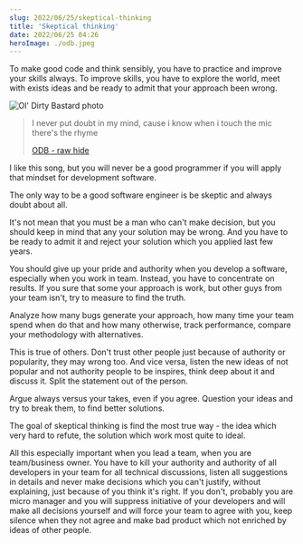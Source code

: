 ```yaml
---
slug: 2022/06/25/skeptical-thinking
title: 'Skeptical thinking'
date: 2022/06/25 04:26
heroImage: ./odb.jpeg
---
```


To make good code and think sensibly, you have to practice and improve your skills always. To improve skills, you have to explore the world, meet with exists ideas and be ready to admit that your approach been wrong.

![Ol' Dirty Bastard photo](./odb.jpeg)

> I never put doubt in my mind, cause i know when i touch the mic there's the rhyme
>
> [ODB - raw hide](https://www.youtube.com/watch?v=bPxXe8LCvI8)

I like this song, but you will never be a good programmer if you will apply that mindset for development software.

The only way to be a good software engineer is be skeptic and always doubt about all.

It's not mean that you must be a man who can't make decision, but you should keep in mind that any your solution may be wrong. And you have to be ready to admit it and reject your solution which you applied last few years.

You should give up your pride and authority when you develop a software, especially when you work in team. Instead, you have to concentrate on results. If you sure that some your approach is work, but other guys from your team isn't, try to measure to find the truth.

Analyze how many bugs generate your approach, how many time your team spend when do that and how many otherwise, track performance, compare your methodology with alternatives.

This is true of others. Don't trust other people just because of authority or popularity, they may wrong too. And vice versa, listen the new ideas of not popular and not authority people to be inspires, think deep about it and discuss it. Split the statement out of the person.

Argue always versus your takes, even if you agree. Question your ideas and try to break them, to find better solutions.

The goal of skeptical thinking is find the most true way - the idea which very hard to refute, the solution which work most quite to ideal.

All this especially important when you lead a team, when you are team/business owner. You have to kill your authority and authority of all developers in your team for all technical discussions, listen all suggestions in details and never make decisions which you can't justify, without explaining, just because of you think it's right. If you don't, probably you are micro manager and you will suppress initiative of your developers and will make all decisions yourself and will force your team to agree with you, keep silence when they not agree and make bad product which not enriched by ideas of other people.
